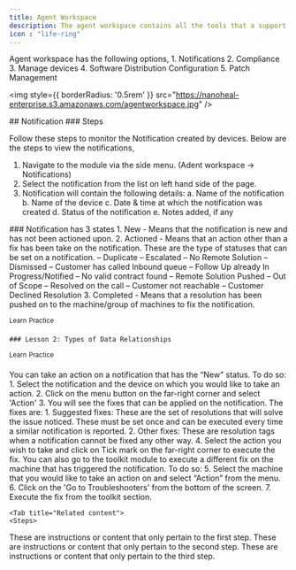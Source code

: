 ---
title: Agent Workspace
description: The agent workspace contains all the tools that a support agent would need to manage the connected devices.
icon : "life-ring" 
---
Agent workspace has the following options,
    1. Notifications
    2. Compliance
    3. Manage devices
    4. Software Distribution Configuration
    5. Patch Management

<img
  style={{ borderRadius: '0.5rem' }}
  src="https://nanoheal-enterprise.s3.amazonaws.com/agentworkspace.jpg"
/>

<Tabs>
  <Tab title="Notifications">
    ## Notification
    ### Steps

 Follow these steps to monitor the Notification created by devices. Below are the steps to view the notifications,
1. Navigate to the module via the side menu. (Adent workspace -> Notifications)
2. Select the notification from the list on left hand side of the page.
3. Notification will contain the following details:
        a. Name of the notification
        b. Name of the device 
        c. Date & time at which the notification was created
        d. Status of the notification
        e. Notes added, if any
  </Tab>
  <Tab title="Notification states">
    ### Notification has 3 states
1. New - Means that the notification is new and has not been actioned upon.
2. Actioned - Means that an action other than a fix has been take on the notification. These are the 
type of statuses that can be set on a notification.
– Duplicate
– Escalated
– No Remote Solution
– Dismissed
– Customer has called Inbound queue
– Follow Up already In Progress/Notified
– No valid contract found
– Remote Solution Pushed
– Out of Scope
– Resolved on the call
– Customer not reachable
– Customer Declined Resolution
3. Completed - Means that a resolution has been pushed on to the machine/group of machines to 
fix the notification.

   <sup>Learn</sup> 
    <sup>Practice</sup> 
    
    ### Lesson 2: Types of Data Relationships
   <sup>Learn</sup> 
    <sup>Practice</sup> 

  </Tab>

  <Tab title="Notification Resolution">
   You can take an action on a notification that has the “New" status. To do so:
1. Select the notification and the device on which you would like to take an action.
2. Click on the menu button on the far-right corner and select 'Action'
3. You will see the fixes that can be applied on the notification. The fixes are:
1. Suggested fixes: These are the set of resolutions that will solve the issue noticed. These 
must be set once and can be executed every time a similar notification is reported.
2. Other fixes: These are resolution tags when a notification cannot be fixed any other way.
4. Select the action you wish to take and click on Tick mark on the far-right corner to execute the
fix.
You can also go to the toolkit module to execute a different fix on the machine that has triggered the 
notification. To do so:
5. Select the machine that you would like to take an action on and select “Action” from the menu.
6. Click on the 'Go to Troubleshooters' from the bottom of the screen.
7. Execute the fix from the toolkit section.
  </Tab>

    <Tab title="Related content">
    <Steps>
  <Step title="First content">
    These are instructions or content that only pertain to the first step.
  </Step>
  <Step title="Second Step">
    These are instructions or content that only pertain to the second step.
  </Step>
  <Step title="Third Step">
    These are instructions or content that only pertain to the third step.
  </Step>
</Steps>
  </Tab>
</Tabs>